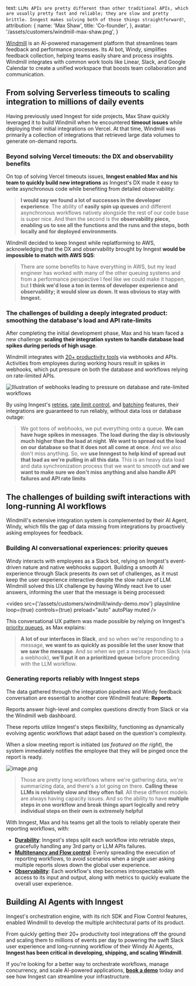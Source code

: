   text: `LLMs APIs are pretty different than other traditional APIs, which are usually pretty fast and reliable; they are slow and pretty brittle.
Inngest makes solving both of those things straightforward!`,
  attribution: {
    name: 'Max Shaw',
    title: 'Co-founder',
  },
  avatar: '/assets/customers/windmill-max-shaw.png',
}

[Windmill](https://gowindmill.com/) is an AI-powered management platform that streamlines team feedback and performance processes. Its AI bot, Windy, simplifies feedback collection, helping teams easily share and process insights. Windmill integrates with common work tools like Linear, Slack, and Google Calendar to create a unified workspace that boosts team collaboration and communication.

## From solving Serverless timeouts to scaling integration to millions of daily events

Having previously used Inngest for side projects, Max Shaw quickly leveraged it to build Windmill when he encountered **timeout issues** while deploying their initial integrations on Vercel. At that time, Windmill was primarily a collection of integrations that retrieved large data volumes to generate on-demand reports.

### Beyond solving Vercel timeouts: the DX and observability benefits

On top of solving Vercel timeouts issues, **Inngest enabled Max and his team to quickly build new integrations** as Inngest's DX made it easy to write asynchronous code while benefiting from detailed observability:

> **I would say we found a lot of successes in the developer experience**. The ability of **easily spin up queues** and different asynchronous workflows natively alongside the rest of our code base is super nice. And then the second is the **observability piece, enabling us to see all the functions and the runs and the steps, both locally and for deployed environments**.

Windmill decided to keep Inngest while replatforming to AWS, acknowledging that the DX and observability brought by Inngest **would be impossible to match with AWS SQS**:

> There are some benefits to have everything in AWS, but my lead engineer has worked with many of the other queuing systems and from a performance perspective I feel like we could make it happen, but **I think we'd lose a ton in terms of developer experience and observability; it would slow us down. It was obvious to stay with Inngest.**

### The challenges of building a deeply integrated product: smoothing the database's load and API rate-limits

After completing the initial development phase, Max and his team faced a new challenge: **scaling their integration system to handle database load spikes during periods of high usage**.

Windmill integrates with [20+ productivity tools](https://gowindmill.com/integrations) via webhooks and APIs. Activities from employees during working hours result in spikes in webhooks, which put pressure on both the database and workflows relying on rate-limited APIs.

![Illustration of webhooks leading to pressure on database and rate-limited workflows](/assets/customers/windmill/diagram.png)

By using Inngest's [retries](https://www.inngest.com/docs/features/inngest-functions/error-retries/retries), [rate limit control](https://www.inngest.com/docs/guides/rate-limiting), and [batching](https://www.inngest.com/docs/guides/batching) features, their integrations are guaranteed to run reliably, without data loss or database outage:

> We got tons of webhooks, we put everything onto a queue. **We can have huge spikes in messages**. **The load during the day is obviously much higher than the load at night**.
**We want to spread out the load on our database so that it does not all come at once**. And we also don't miss anything. So, we **use Innngest to help kind of spread out that load as we're pulling in all this data**.
This is an heavy data load and data synchronization process that we want to smooth out **and we want to make sure we don't miss anything and also handle API failures and API rate limits**

## The challenges of building swift interactions with long-running AI workflows

Windmill's extensive integration system is complemented by their AI Agent, Windy, which fills the gap of data missing from integrations by proactively asking employees for feedback.

### Building AI conversational experiences: priority queues

Windy interacts with employees as a Slack bot, relying on Inngest's event-driven nature and native webhooks support. Building a smooth AI experience through Slack presents its own set of challenges, as it must keep the user experience interactive despite the slow nature of LLM. Windmill solved this UX challenge by having Windy react live to user answers, informing the user that the message is being processed:


<video
  src={'/assets/customers/windmill/windy-demo.mov'}
  playsInline
  loop={true}
  controls={true}
  preload="auto"
  autoPlay
  muted
/>


This conversational UX pattern was made possible by relying on Inngest's [priority queues](https://www.inngest.com/docs/guides/priority), as Max explains:

> **A lot of our interfaces in Slack**, and so when we're responding to a message, **we want to as quickly as possible let the user know that we saw the message**. And so when we get a message from Slack (via a webhook), **we'll put it on a prioritized queue** before proceeding with the LLM workflow.

### Generating reports reliably with Inngest steps

The data gathered through the integration pipelines and Windy feedback conversation are essential to another core Windmill feature: **Reports**.

<div className="md:flex gap-8 justify-between">

<div className="w-1/2 flex-col self-center">
Reports answer high-level and complex questions directly from Slack or via the Windmill web dashboard.

These reports utilize Inngest's steps flexibility, functioning as dynamically evolving agentic workflows that adapt based on the question's complexity.

When a slow meeting report is initiated (*as featured on the right*), the system immediately notifies the employee that they will be pinged once the report is ready.
</div>

![image.png](/assets/customers/windmill/windmill-windy-slack-thread.png)

</div>



> Those are pretty long workflows where we're gathering data, we're summarizing data, and there's a lot going on there. **Calling these LLMs is relatively slow and they often fail**. All these different models are always having capacity issues.
And so the ability to have **multiple steps in one workflow and break things apart logically and retry individual steps on their own is extremely helpful**

With Inngest, Max and his teams get all the tools to reliably operate their reporting workflows, with:

- [**Durability**](https://www.notion.so/How-B-RSkin-Tactical-Supply-Co-achieved-100-event-deliverability-by-switching-from-Kafka-to-Innges-238b64753bbd8030843ccc2bed56915b?pvs=21): Inngest's steps split each workflow into retriable steps, gracefully handling any 3rd party or LLM APIs failures.
- [**Multitenancy and Flow control**](https://www.inngest.com/docs/guides/flow-control): Evenly spreading the execution of reporting workflows, to avoid scenarios when a single user asking multiple reports slows down the global user experience.
- [**Observability**](https://www.inngest.com/docs/platform/monitor/observability-metrics): Each workflow's step becomes introspectable with access to its input and output, along with metrics to quickly evaluate the overall user experience.

## Building AI Agents with Inngest

Inngest's orchestration engine, with its rich SDK and Flow Control features, enabled Windmill to develop the multiple architectural parts of its product.

From quickly getting their 20+ productivity tool integrations off the ground and scaling them to millions of events per day to powering the swift Slack user experience and long-running workflow of their Windy AI Agents, **Inngest has been critical in developing, shipping, and scaling Windmill**.

If you're looking for a better way to orchestrate workflows, manage concurrency, and scale AI-powered applications, [**book a demo**](https://www.inngest.com/contact?ref=case-study-windmill) today and see how Inngest can streamline your infrastructure.
